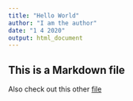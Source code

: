 ```yaml
---
title: "Hello World"
author: "I am the author"
date: "1 4 2020"
output: html_document
---
```



## This is a Markdown file
Also check out this other [file](https://youtu.be/dQw4w9WgXcQ)


